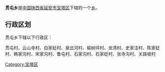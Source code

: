 {{中国乡级行政区
|行政区全称 = 贯屯乡
|景观照片文件名 = 
|景观照片描述 = 
|汉语拼音 =
|其他语言 = 
|其他语言名称 = 
|位置图文件名 = 
|位置图描述 = 
|自定义图片=
|上级行政区 = [[陕西省|陕西省]][[延安市|延安市]][[宝塔区|宝塔区]]
|行政区类别 = [[乡级行政区|乡]]
|行政区划代码 = 
|行政区划 = 
|村委会 = 
|居委会 = 
|建置时间 = 
|领导职位 = 
|领导名称 = 
|政府驻地 = 
|毗邻 = 
|地理坐标 = 
|总面积 = 
|总人口 = 
|户籍人口 = 
|户籍人口年份 = 
|常住人口 = 
|常住人口年份 = 
|人口密度 = 
|GDP = 
|邮政编码 = 
|电话区号 = 
|官方网站 = 
|网站名称 = 
}}
'''贯屯乡'''是[[中华人民共和国|中国]][[陕西省|陕西省]][[延安市|延安市]][[宝塔区|宝塔区]]下辖的一个[[乡级行政区|乡]]。

== 行政区划 ==
贯屯乡下辖以下行政区：

贯屯村、云山寺村、白家砭村、泉岔河村、榆树坪村、龙湾村、史家洼村、陈家砭村、韩家沟村、宋家沟村、鲁屯村、石家沟村、石家砭村、张寺沟村、关路坡村

{{陕西小作品}}
{{宝塔区行政区划}}

[[Category:宝塔区|Category:宝塔区]]